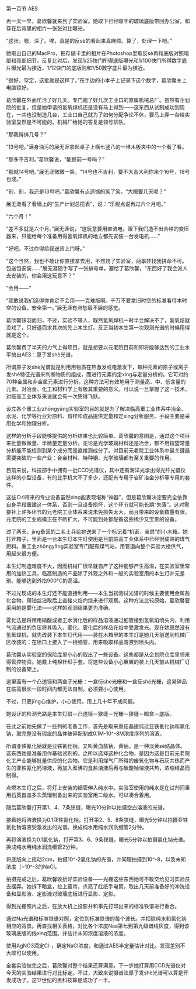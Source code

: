 

第一百节 AES

再一天一早，葛欣馨就来到了实验室。她取下已经晾干的玻璃底版带回办公室，和存在后背里的相片一张张对比曝光。

“这张，嗯，深了。唉，真是的反sè的看起来真麻烦。算了，处理一下吧。”

她取出自己的MacPro，把存储卡里的相片在Photoshop里取反sè再和底版对照暗部和亮部细节。反复比对后，发现1/25快门所得底版曝光和1/100快门所得数字底片曝光最为接近，1/12快门的底版则和1/50数字底片最为接近。

“很好，12定，这批就是这样了。”在手边的小本子上记录下这个数字，葛欣馨关上电脑锁好。

葛欣馨在外面忙活了好几天。专门跑了好几次工业口的直属机械总厂。虽然有企划院的批复，但是她申请的氢氧焊机还是没有马上得到――这东西从试制成功到现在，一共也没制造几台，工业口自己就为了如何分配争论不休，要马上弄一台给实验室显然是不可能的。机械厂给她的答复是领号排队。

“那我得排几号？”

“13号吧。”满身油污的展无涯拿起桌子上横七竖八的一堆木板夹中的一个看了看。

“那多不吉利。”葛欣馨说，“能提前一号吗？”

“那就14号吧。”展无涯微微一笑，“14号也不吉利，要不大吉大利你来个16号，18号也成。”

“别，别，我还是13号吧。”葛欣馨有点遗憾的笑了笑，“大概要几天呢？”

展无涯看了看墙上的“生产计划总揽表”，说：“乐观点说再过六个月吧。”

“六个月！”

“差不多就是六个月。”展无涯说，“这玩意要用直流电。眼下我们造不出合格的变压器来，只能给每个准备用得氢氧焊机的地方都先安装一台发电机……”

“好吧，不过你得给我送货上门呀。”

“这个当然，我也不敢让你直接拿去用，不然烧了实验室，两季非找我拼命不可。包送包安装……”展无涯随手写了一张排号单，塞给了葛欣馨，“东西好了我会派人去安装的。你会用这玩意不？”

“会用――”

“我敢说我们造得你肯定不会用――克难版啊。千万不要拿旧时空的标准看待本时空的设备。安全第一。”展无涯有点愁眉不展的感觉。

葛欣馨铩羽而归，不过，实验不等人，既然氢氧焊机一时半会解决不了，氢氧焰就没戏了，只好退而求其次的先上本生灯。反正当初本生第一次观测光谱的时候用得就是这个。

葛欣馨费了半天的力气上得项目，就是想要以元老院目前和即将能够达到的工业水平搞出AES：原子发shè光谱。

所谓原子发shè光谱就是利用用物质在热激发或电激发下，每种元素的原子或离子发shè特征光谱来判断物质的组成，而进行元素的定xìng与定量分析的。它可对约70种金属和非金属元素进行分析。这种方法可有效地用于测量高、中、低含量的元素。对冶金、化工和材料学上有极其重要的意义。可以说一旦掌握了这一技术，对临高工业体系来说就会有一次质得飞跃。

设立各个重工业zhōngyāng实验室的目的就是为了解决临高重工业体系中冶金、水泥、化学等行业对原料、熔样和成品提供定量和定xìng分析服务。手段主要是采用化学和物理分析。

这样的分析手段能够提供的分析结果也比较简单。葛欣馨的意图是，通过这个项目来批量做微量、半微量定量分析。无论是光学玻璃材料还是冶金，都不用指望常量分析能不能检测到某个成分而是直接测成分了。对目前元老院工业体系中最关键最需要突破的一些产业：合金材料、特种钢、光学玻璃都有至关重要的作用。

目前来说，科技部手中拥有一批CCD光谱仪，其中还有海洋光学出得光纤光谱仪这样的小型设备，有的比手机大不了多少，还配有专用于岩矿冶金分析等专用的套件。

这些Ｄrì带来的专业设备虽然xìng能表现堪称“神器”，但是葛欣馨决定要完全依靠自身手段重建这一体系，否则一旦设备损坏，这个环节就可能长期“失落”。这对需要补上许多环节的元老院工业体系来说未免损失太大，而且带来的设备数量有限，元老院的工业规模正在不断扩大，不可能到处都配备这些稀少又宝贵的设备。

过了两天，jǐng备营的二名士兵给她送来了一个标记着“机密，亲启”的小木箱。她打开箱子，里面是一台本生灯本生灯使用是目前临高工业体系中已经很成熟的煤气燃料。重工业zhōngyāng实验室专门配有煤气站，用管道向整个实验大楼供气，用起来很方便。

本生灯制造难度不大，因而机械厂很早就自产了这种能够产生高温，在实验室里常用的加热工具，临高制造的产品除了外观之外和一般的实验室用的本生灯并无差别。能够达到外焰900℃的高温。

不过光现成的本生灯还不能直接利用――本生当初测试光谱的时候主要使用金属盐化合物，用铂丝沾取后上直接火焰灼烧来进行观察。这种方法比较原始，葛欣馨要采用的是雾化法――这样的观测结果更为准确。

雾化法是将用用硝酸或者王水消化后的样品溶液通过细管接到氢氧焰喷头内，利用气流通过的负压将其吸入、雾化。雾化后的样品在焰中受激发光。现在她既然没有氢氧焊机，就先改装下本生灯代用――装在木箱里的本生灯是她几天前送到机械厂区改装的：在喷口上接入了一根细管，用来吸取样品溶液到喷头内。

葛欣馨从实验室的保险库里小心的取出了一些设备。这些都是从企划院仓库里领来得管控物资。她戴上纯棉针织手套，将这些设备小心翼翼的装上几天前从机械厂订制的设备架上。

这里面有一个凸透镜和两盒子光栅：一盒衍shè光栅和一盒反shè光栅，这易碎品在临高很长一段时间内都无法自制，必须要小心使用。

不过，只要jīng心维护，小心使用，用上几十年不成问题。

她设计的检测光路是本生灯焰－凸透镜－狭缝－光栅－狭缝－暗盒－底版。

在此之前她先做了一些列的准备工作，首先是取来重结晶提纯过亚铁氰化钠和氯化钠，取完整没有瑕疵的晶体破碎配制成0.1M-10^-8M浓度序列的溶液。

所谓亚铁氰化钠就是亚铁氰化钠，又叫黄血盐钠、黄钠。是一种淡黄sè结晶体。这东西她是准备用作基础试剂的。之所以选择这种化合物，是因为这是目前元老院化工产业能够批量供应的化合物。它是利用煤气厂所得的废氧化物与石灰共热而产生的亚铁氰化钙溶液，再加入煮沸的食盐溶液后再与碳酸钠溶液共热，浓缩结晶而制得。

点燃本生灯之后，将灯上安装的细管伸入纯水中。实验室使用的纯水是在试剂间里用石英器皿多次蒸馏制备出来的实验室用二级水。可以凑合着用。

随后葛欣馨打开第1、4、7条狭缝，曝光10分钟以拍摄空白溶液的光谱。

接着她将溶液换为0.1亚铁氰化钠，打开第2、5、8条狭缝，曝光5分钟以拍摄亚铁氰化钠溶液受激发出的光谱。换成纯水用纯水润洗细管2分钟。

再将溶液换为0.1氯化钠，打开第3、6、9条狭缝，曝光5分钟以拍摄氯化钠光谱。换成纯水用纯水润洗细管2分钟。

将底版向上摇动2cm，拍摄10^-2氯化钠的光谱，并同理拍摄到10^-8，以及未知浓度（~10^-3的NaCl。

拍摄完成之后，葛欣馨收拾好实验设备――光栅这些东西她可不敢交给见习实验员去摆弄。她拆下暗盒，拉上窗帘，点亮了红纸手电筒，取出几天前准备好的冲洗设备和显影液、定影液对玻璃底板进行显影、定影。

得到光栅照片之后，在放大机上投影并和事先打印出来的标准铁谱进行重合。

通过Na光谱和标准铁谱对照，定位到标准铁谱的每个波长。并扣除纯水和氯化钠相应的背景。再查找相关表格，对比各个浓度Naa第七到第九级谱线灰度，得到该玻璃底版的线xìng范围。并估计未知浓度溶液的浓度。

使用AgNO3滴定Cl-，确定NaCl浓度，和通过AES半定量估计对比。发现差别不大即可以使用。

全套实验做完之后，葛欣馨对整个结果还算满意。下一步她打算用CCD光谱仪对今天的实验结果进行对比标定。不过，大致来说摄谱法原子发shè光谱可以算是开发成功了。这17世纪的黑科技算是成功了一半。

